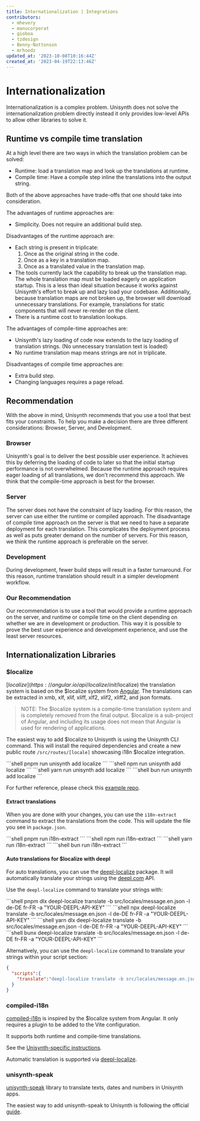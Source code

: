 ```yaml
---
title: Internationalization | Integrations
contributors:
  - mhevery
  - manucorporat
  - gioboa
  - tzdesign
  - Benny-Nottonson
  - mrhoodz
updated_at: '2023-10-08T10:16:44Z'
created_at: '2023-04-19T22:13:46Z'
---
```



# Internationalization

Internationalization is a complex problem. Unisynth does not solve the internationalization problem directly instead it only provides low-level APIs to allow other libraries to solve it.

## Runtime vs compile time translation

At a high level there are two ways in which the translation problem can be solved:

- Runtime: load a translation map and look up the translations at runtime.
- Compile time: Have a compile step inline the translations into the output string.

Both of the above approaches have trade-offs that one should take into consideration.

The advantages of runtime approaches are:

- Simplicity. Does not require an additional build step.

Disadvantages of the runtime approach are:

- Each string is present in triplicate:
  1. Once as the original string in the code.
  2. Once as a key in a translation map.
  3. Once as a translated value in the translation map.
- The tools currently lack the capability to break up the translation map. The whole translation map must be loaded eagerly on application startup. This is a less than ideal situation because it works against Unisynth's effort to break up and lazy load your codebase. Additionally, because translation maps are not broken up, the browser will download unnecessary translations. For example, translations for static components that will never re-render on the client.
- There is a runtime cost to translation lookups.

The advantages of compile-time approaches are:

- Unisynth's lazy loading of code now extends to the lazy loading of translation strings. (No unnecessary translation text is loaded)
- No runtime translation map means strings are not in triplicate.

Disadvantages of compile time approaches are:

- Extra build step.
- Changing languages requires a page reload.

## Recommendation

With the above in mind, Unisynth recommends that you use a tool that best fits your constraints. To help you make a decision there are three different considerations: Browser, Server, and Development.

### Browser

Unisynth's goal is to deliver the best possible user experience. It achieves this by deferring the loading of code to later so that the initial startup performance is not overwhelmed. Because the runtime approach requires eager loading of all translations, we don't recommend this approach. We think that the compile-time approach is best for the browser.

### Server

The server does not have the constraint of lazy loading. For this reason, the server can use either the runtime or compiled approach. The disadvantage of compile time approach on the server is that we need to have a separate deployment for each translation. This complicates the deployment process as well as puts greater demand on the number of servers. For this reason, we think the runtime approach is preferable on the server.

### Development

During development, fewer build steps will result in a faster turnaround. For this reason, runtime translation should result in a simpler development workflow.

### Our Recommendation

Our recommendation is to use a tool that would provide a runtime approach on the server, and runtime or compile time on the client depending on whether we are in development or production. This way it is possible to prove the best user experience and development experience, and use the least server resources.

## Internationalization Libraries

### $localize

[$localize](https://angular.io/api/localize/init/$localize) the translation system is based on the $localize system from [Angular](https://angular.io/). The translations can be extracted in xmb, xlf, xlif, xliff, xlf2, xlif2, xliff2, and json formats.

>NOTE: The $localize system is a compile-time translation system and is completely removed from the final output. $localize is a sub-project of Angular, and including its usage does not mean that Angular is used for rendering of applications.

The easiest way to add $localize to Unisynth is using the Unisynth CLI command. This will install the required dependencies and create a new public route `/src/routes/[locale]` showcasing i18n $localize integration.

<PackageManagerTabs>
<span q:slot="pnpm">
```shell
pnpm run unisynth add localize
```
</span>
<span q:slot="npm">
```shell
npm run unisynth add localize
```
</span>
<span q:slot="yarn">
```shell
yarn run unisynth add localize
```
</span>
<span q:slot="bun">
```shell
bun run unisynth add localize
```
</span>
</PackageManagerTabs>

For further reference, please check this [example repo](https://github.com/mhevery/unisynth-i18n).

#### Extract translations

When you are done with your changes, you can use the `i18n-extract` command to extract the translations from the code. 
This will update the file you see in `package.json`.

<PackageManagerTabs>
<span q:slot="pnpm">
```shell
pnpm run i18n-extract
```
</span>
<span q:slot="npm">
```shell
npm run i18n-extract
```
</span>
<span q:slot="yarn">
```shell
yarn run i18n-extract
```
</span>
<span q:slot="bun">
```shell
bun run i18n-extract
```
</span>
</PackageManagerTabs>

#### Auto translations for $localize with deepl

For auto translations, you can use the [deepl-localize](https://www.npmjs.com/package/deepl-localize) package. It will automatically translate your strings using the [deepl.com](https://deepl.com/) API.

Use the `deepl-localize` command to translate your strings with:

<PackageManagerTabs>
<span q:slot="pnpm">
```shell
pnpm dlx deepl-localize translate -b src/locales/message.en.json -l de-DE fr-FR -a "YOUR-DEEPL-API-KEY"
```
</span>
<span q:slot="npm">
```shell
npx deepl-localize translate -b src/locales/message.en.json -l de-DE fr-FR -a "YOUR-DEEPL-API-KEY"
```
</span>
<span q:slot="yarn">
```shell
yarn dlx deepl-localize translate -b src/locales/message.en.json -l de-DE fr-FR -a "YOUR-DEEPL-API-KEY"
```
</span>
<span q:slot="bun">
```shell
bunx deepl-localize translate -b src/locales/message.en.json -l de-DE fr-FR -a "YOUR-DEEPL-API-KEY"
```
</span>
</PackageManagerTabs>

Alternatively, you can use the `deepl-localize` command to translate your strings within your script section:
```json
{
  "scripts":{
    "translate":"deepl-localize translate -b src/locales/message.en.json -l de-DE fr-FR -a 'your-deepl-api-key'"
  }
}
```

### compiled-i18n

[compiled-i18n](https://github.com/wmertens/compiled-i18n) is inspired by the $localize system from Angular. It only requires a plugin to be added to the Vite configuration.

It supports both runtime and compile-time translations.

See the [Unisynth-specific instructions](https://github.com/wmertens/compiled-i18n/blob/main/unisynth.md).

Automatic translation is supported via [deepl-localize](https://github.com/tzdesign/deepl-localize).

### unisynth-speak

[unisynth-speak](https://github.com/robisim74/unisynth-speak) library to translate texts, dates and numbers in Unisynth apps.

The easiest way to add unisynth-speak to Unisynth is following the official [guide](https://github.com/robisim74/unisynth-speak/blob/main/docs/quick-start.md).
